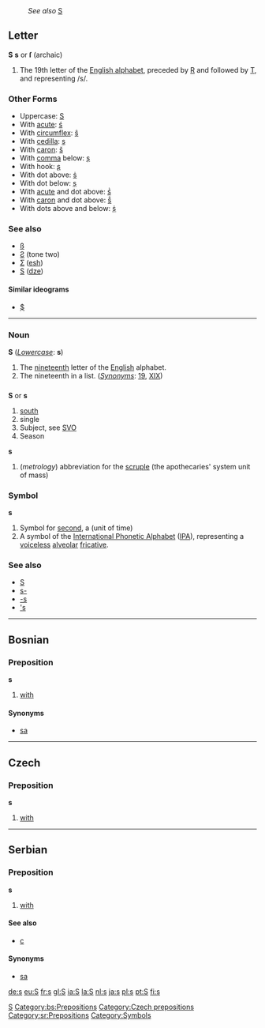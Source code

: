 :''See also'' [[S]]
==Letter==
'''S''' '''s''' or '''ſ''' (archaic)

#The 19th letter of the [[Wiktionary:About Roman script|English alphabet]], preceded by [[R]] and followed by [[T]], and representing /s/.

===Other Forms===
*Uppercase: [[S]]
*With [[acute]]: [[ś]]
*With [[circumflex]]: [[ŝ]]
*With [[cedilla]]: [[ş]]
*With [[caron]]: [[š]]
*With [[comma]] below: [[ș]]
*With hook: [[ʂ]]
*With dot above: [[ṡ]]
*With dot below: [[ṣ]]
*With [[acute]] and dot above: [[ṥ]]
*With [[caron]] and dot above: [[ṧ]]
*With dots above and below: [[ṩ]]
===See also===
*[[ß]]
*[[Ƨ]] (tone two)
*[[Ʃ]] ([[esh]])
*[[Ѕ]] ([[dze]])
====Similar ideograms====
*[[$]]
[[Category:Latin letters|S]]
----

===Noun===
'''S''' (''[[Lowercase]]'': '''s''')

# The [[nineteenth]] letter of the [[English]] alphabet.
# The nineteenth in a list. (''[[Synonyms]]'': [[19]], [[XIX]])

==={{abbreviation}}===
'''S''' or '''s'''
# [[south]]
# single
# Subject, see [[SVO]]
# Season

'''s'''
# (''metrology'') abbreviation for the [[scruple]] (the apothecaries' system unit of mass)

===Symbol===
'''s'''
# Symbol for [[second]], a (unit of time)
#A symbol of the [[International Phonetic Alphabet]] ([[IPA]]), representing a [[voiceless]] [[alveolar]] [[fricative]].

===See also===
*[[S]]
*[[s-]]
*[[-s]]
*[['s]]

----

==Bosnian==
===Preposition===
'''s'''
#[[with]]
====Synonyms====
*[[sa#Bosnian|sa]]
[[Category:bs:Prepositions]]

----

==Czech==
===Preposition===
'''s'''
#[[with]]

[[Category:Czech prepositions]]
----

==Serbian==
===Preposition===
'''s'''
#[[with]]
====See also====
*[[с#Serbian|с]]
====Synonyms====
*[[sa#Serbian|sa]]
[[Category:sr:Prepositions]]

[[Category:Symbols]]

[[de:s]]
[[eu:S]]
[[fr:s]]
[[gl:S]]
[[ia:S]]
[[la:S]]
[[nl:s]]
[[ja:s]]
[[pl:s]]
[[pt:S]]
[[fi:s]]
